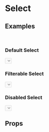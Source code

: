 
<Meta title="Select" component={Select} />

# Select

## Examples
<br />

### Default Select
<Preview>
  <Story name="Default Select">
    <div className="flex justify-center w-full pb-32">
      <Select
        filterable={false}
        items={[
          { label: 'Elephant', id: 1 },
          { label: 'Giraffe', id: 2 }
        ]}
        noResults={<SelectItem disabled={true} text="No results." />}
        popoverProps={{ minimal: true }}
        itemRenderer={Select.ItemRenderer}
        itemPredicate={Select.ItemPredicate}
        onItemSelect={(item) => { setState(item) }}
      >
        <Button
          outline
          secondary
          rightIcon="caret-down"
          text="Select Animal"
        />
      </Select>
    </div>
  </Story>
</Preview>

### Filterable Select
<Preview>
  <Story name="Filterable Select">
    <div className="flex justify-center w-full pb-32">
      <Select
        filterable
        items={[
          { label: 'Elephant', id: 1 },
          { label: 'Giraffe', id: 2 }
        ]}
        noResults={<SelectItem disabled={true} text="No results." />}
        popoverProps={{ minimal: true }}
        itemRenderer={Select.ItemRenderer}
        itemPredicate={Select.ItemPredicate}
        onItemSelect={(item) => { setState(item) }}
      >
        <Button
          outline
          secondary
          rightIcon="caret-down"
          text="Select Animal"
        />
      </Select>
    </div>
  </Story>
</Preview>

### Disabled Select
<Preview>
  <Story name="Disabled Select">
    <div className="flex justify-center w-full pb-4">
      <Select
        disabled
        items={[
          { label: 'Elephant', id: 1 },
          { label: 'Giraffe', id: 2 }
        ]}
        noResults={<SelectItem disabled={true} text="No results." />}
        popoverProps={{ minimal: true }}
        itemRenderer={Select.ItemRenderer}
        itemPredicate={Select.ItemPredicate}
        onItemSelect={(item) => { setState(item) }}
      >
        <Button
          outline
          secondary
          rightIcon="caret-down"
          text="Select Animal"
          disabled
        />
      </Select>
    </div>
  </Story>
</Preview>

## Props
<Props of={Select} />
